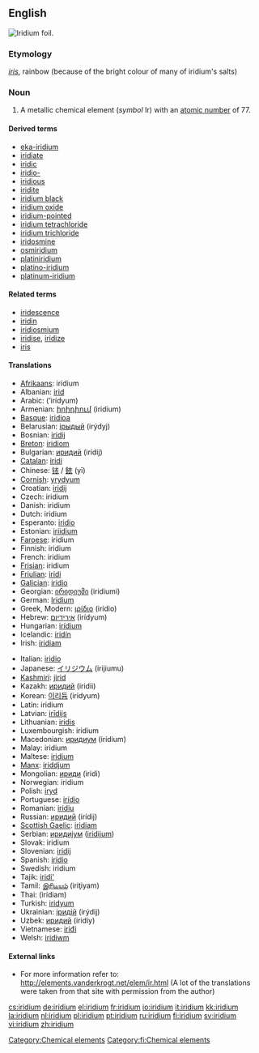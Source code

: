 {{see|Iridium}}
{{elements|Ir|osmium|Os|platinum|Pt}}
==English==
[[Image:Iridium foil.jpg|thumb|right|Iridium foil.]]
{{wikipedia}}
{{commons}}
===Etymology===
{{L.}} ''[[iris#Latin|iris]]'', rainbow (because of the bright colour of many of iridium's salts)

===Noun===
{{en-noun|-}}

# A metallic chemical element (''symbol'' Ir) with an [[atomic number]] of 77.

====Derived terms====
*[[eka-iridium]]
*[[iridiate]]
*[[iridic]]
*[[iridio-]]
*[[iridious]]
*[[iridite]]
*[[iridium black]]
*[[iridium oxide]]
*[[iridium-pointed]]
*[[iridium tetrachloride]]
*[[iridium trichloride]]
*[[iridosmine]]
*[[osmiridium]]
*[[platiniridium]]
*[[platino-iridium]]
*[[platinum-iridium]]

====Related terms====
*[[iridescence]]
*[[iridin]]
*[[iridiosmium]]
*[[iridise]], [[iridize]]
*[[iris]]

====Translations====
{{trans-top|chemical element}}
*[[Afrikaans]]: iridium
*Albanian: [[irid]]
*Arabic: {{ARchar|[[إريديوم]]}} (’irídyum) {{m}}
*Armenian: [[իրիդիում]] (iridium)
*[[Basque]]: [[iridioa]]
*Belarusian: [[iрыдый]] (irýdyj) {{m}}
*Bosnian: [[iridij]]
*[[Breton]]: [[iridiom]]
*Bulgarian: [[иридий]] (irídij) {{m}}
*[[Catalan]]: [[iridi]]
*Chinese: [[铱]] / [[銥]] (yī)
*[[Cornish]]: [[yrydyum]]
*Croatian: [[iridij]]
*Czech: iridium
*Danish: iridium
*Dutch: iridium {{n}}
*Esperanto: [[iridio]]
*Estonian: [[iriidium]]
*[[Faroese]]: iridium
*Finnish: iridium
*French: iridium {{m}}
*[[Frisian]]: iridium
*[[Friulian]]: [[iridi]]
*[[Galician]]: [[iridio]]
*Georgian: [[ირიდიუმი]] (iridiumi)
*German: [[Iridium]] {{n}}
*Greek, Modern: [[ιρίδιο]] (irídio) {{n}}
*Hebrew: [[אירידיום]] (irídyum)
*Hungarian: [[irídium]]
*Icelandic: [[iridín]]
*Irish: [[iridiam]]
{{trans-mid}}
*Italian: [[iridio]] {{m}}
*Japanese: [[イリジウム]] (irijiumu)
*[[Kashmiri]]: [[jirid]]
*Kazakh: [[иридий]] (iridii)
*Korean: [[이리듐]] (iridyum)
*Latin: iridium
*Latvian: [[irīdijs]]
*Lithuanian: [[iridis]]
*Luxembourgish: iridium
*Macedonian: [[иридиум]] (irídium) {{m}}
*Malay: iridium
*Maltese: [[iridjum]]
*[[Manx]]: [[iriddjum]]
*Mongolian: [[ириди]] (iridi)
*Norwegian: iridium
*Polish: [[iryd]] {{m}}
*Portuguese: [[irídio]] {{m}}
*Romanian: [[iridiu]] {{n}}
*Russian: [[иридий]] (irídij) {{m}}
*[[Scottish Gaelic]]: [[iridiam]]
*Serbian: [[иридиjум]] ([[iridijum]]) {{m}}
*Slovak: iridium
*Slovenian: [[iridij]]
*Spanish: [[iridio]] {{m}}
*Swedish: iridium
*Tajik: [[iridi']]
*Tamil: [[இரிடியம்]] (iriţiyam)
*Thai: {{THchar|[[อิริเดียม]]}} (ìrídiam)
*Turkish: [[iridyum]]
*Ukrainian: [[iридiй]] (irýdij) {{m}}
*Uzbek: [[иридий]] (iridiy)
*Vietnamese: [[iriđi]]
*Welsh: [[iridiwm]]
{{trans-bottom}}

====External links====
*For more information refer to: http://elements.vanderkrogt.net/elem/ir.html (A lot of the translations were taken from that site with permission from the author)

[[Category:Chemical elements]]
[[Category:fi:Chemical elements]]

[[cs:iridium]]
[[de:iridium]]
[[el:iridium]]
[[fr:iridium]]
[[io:iridium]]
[[it:iridium]]
[[kk:iridium]]
[[la:iridium]]
[[nl:iridium]]
[[pl:iridium]]
[[pt:iridium]]
[[ru:iridium]]
[[fi:iridium]]
[[sv:iridium]]
[[vi:iridium]]
[[zh:iridium]]